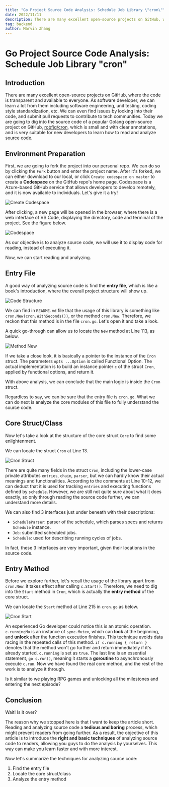```yaml
---
title: "Go Project Source Code Analysis: Schedule Job Library \"cron\""
date: 2022/11/11
description: There are many excellent open-source projects on GitHub, where the code is transparent and available to everyone. As ...
tag: backend
author: Marvin Zhang
---
```


# Go Project Source Code Analysis: Schedule Job Library "cron"

## Introduction

There are many excellent open-source projects on GitHub, where the code is transparent and available to everyone. As software developer, we can learn a lot from them including software engineering, unit testing, coding style standardization, etc. We can even find issues by looking into their code, and submit pull requests to contribute to tech communities. Today we are going to dig into the source code of a popular Golang open-source project on GitHub, [robfig/cron](https://github.com/robfig/cron), which is small and with clear annotations, and is very suitable for new developers to learn how to read and analyze source code.

## Environment Preparation

First, we are going to fork the project into our personal repo. We can do so by clicking the `Fork` button and enter the project name. After it's forked, we can either download to our local, or click `Create codespace on master` to create a **Codespace** on the GitHub repo's home page. Codespace is a Azure-based GitHub service that allows developers to develop remotely, and it is now available to individuals. Let's give it a try!

![Create Codespace](https://tva1.sinaimg.cn/large/008vxvgGly1h81k5lxvfij30bh0awjrq.jpg)

After clicking, a new page will be opened in the browser, where there is a web interface of VS Code, displaying the directory, code and terminal of the project. See the figure below.

![Codespace](https://tva1.sinaimg.cn/large/008vxvgGly1h81kb1qrcfj31fz0u0jxk.jpg)

As our objective is to analyze source code, we will use it to display code for reading, instead of executing it.

Now, we can start reading and analyzing.

## Entry File

A good way of analyzing source code is find the **entry file**, which is like a book's introduction, where the overall project structure will show up.

![Code Structure](https://tva1.sinaimg.cn/large/008vxvgGly1h81kaj34kpj307u0ccjrm.jpg)

We can find in `README.md` file that the usage of this library is something like `cron.New(cron.WithSeconds())`, or the method `cron.New`. Therefore, we reckon that this method is in the file `cron.go`. Let's open it and take a look.

A quick go-through can allow us to locate the `New` method at Line 113, as below.

![Method New](https://tva1.sinaimg.cn/large/008vxvgGly1h81khai90uj31lk0u0dkf.jpg)

If we take a close look, it is basically a pointer to the instance of the `Cron` struct. The parameters `opts ...Option` is called Functional Option. The actual implementation is to build an instance pointer `c` of the struct `Cron`, applied by functional options, and return it. 

With above analysis, we can conclude that the main logic is inside the `Cron` struct.

Regardless to say, we can be sure that the entry file is `cron.go`. What we can do next is analyze the core modules of this file to fully understand the source code.

## Core Struct/Class

Now let's take a look at the structure of the core struct `Core` to find some enlightenment. 

We can locate the struct `Cron` at Line 13. 

![Cron Struct](https://tva1.sinaimg.cn/large/008vxvgGly1h81kol3ykqj30vp0u00w1.jpg)

There are quite many fields in the struct `Cron`, including the lower-case private attributes `entries`, `chain`, `parser`, but we can hardly know their actual meanings and functionalities. According to the comments at Line 10-12, we can deduct that it is used for tracking `entries` and executing functions defined by `schedule`. However, we are still not quite sure about what it does exactly, so only through reading the source code further, we can understand more details.

We can also find 3 interfaces just under beneath with their descriptions:

- `ScheduleParser`: parser of the schedule, which parses specs and returns `Schedule` instance.
- `Job`: submitted scheduled jobs.
- `Schedule`: used for describing running cycles of jobs.

In fact, these 3 interfaces are very important, given their locations in the source code.

## Entry Method

Before we explore further, let's recall the usage of the library apart from `cron.New`: it takes effect after calling `c.Start()`. Therefore, we need to dig into the `Start` method in `Cron`, which is actually the **entry method** of the core struct. 

We can locate the `Start` method at Line 215 in `cron.go` as below.

![Cron Start](https://tva1.sinaimg.cn/large/008vxvgGly1h81l3c6nxwj310o0ammy3.jpg)

An experienced Go developer could notice this is an atomic operation. `c.runningMu` is an instance of `sync.Mutex`, which can **lock** at the beginning, and **unlock** after the function execution finishes. This technique avoids data racing in the repeated calls of this method. `if c.running { return }` denotes that the method won't go further and return immediately if it's already started. `c.running` is set as `true`. The last line is an essential statement, `go c.run()`, meaning it starts a **goroutine** to asynchronously execute `c.run`. Now we have found the real core method, and the rest of the work is to analyze it through. 

Is it similar to we playing RPG games and unlocking all the milestones and entering the next episode?

## Conclusion

Wait! Is it over?

The reason why we stopped here is that I want to keep the article short. Reading and analyzing source code a **tedious and boring** process, which might prevent readers from going further. As a result, the objective of this article is to introduce the **right and basic techniques** of analyzing source code to readers, allowing you guys to do the analysis by yourselves. This way can make you learn faster and with more interest. 

Now let's summarize the techniques for analyzing source code:

1. Find the entry file
2. Locate the core struct/class
3. Analyze the entry method
